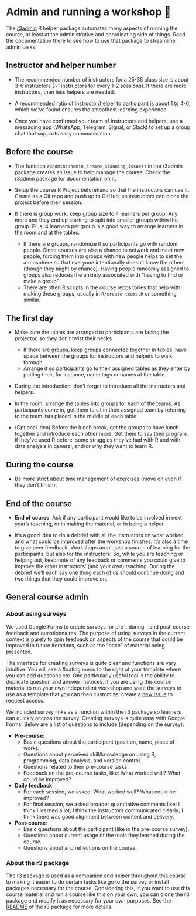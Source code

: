 # Admin and running a workshop 🏫

The [r3admin](https://github.com/rostools/r3admin) R helper package
automates many aspects of running the course, at least at the
administrative and coordinating side of things. Read the documentation
there to see how to use that package to streamline admin tasks.

## Instructor and helper number

-   The recommended number of instructors for a 25-35 class size is
    about 3-6 instructors (\~1 instructors for every 1-2 sessions). If
    there are more instructors, than less helpers are needed.

-   A recommended ratio of instructor/helper to participant is about 1
    to 4-6, which we've found ensures the smoothest learning experience.

-   Once you have confirmed your team of instructors and helpers, use a
    messaging app (WhatsApp, Telegram, Signal, or Slack) to set up a
    group chat that supports easy communication.

## Before the course

-   The function `r3admin::admin_create_planning_issue()` in the r3admin
    package creates an issue to help manage the course. Check the
    r3admin package for documentation on it.

-   Setup the course R Project beforehand so that the instructors can
    use it. Create as a Git repo and push up to GitHub, so instructors
    can clone the project before their session.

-   If there is group work, keep group size to 4 learners per group. Any
    more and they end up starting to split into smaller groups within
    the group. Plus, 4 learners per group is a good way to arrange
    learners in the room and at the tables.

    -   If there are groups, randomize it so participants go with random
        people. Since courses are also a chance to network and meet new
        people, forcing them into groups with new people helps to set
        the atmosphere so that everyone intentionally doesn't know the
        others (though they might by chance). Having people randomly
        assigned to groups also reduces the anxiety associated with
        "having to find or make a group".
    -   There are often R scripts in the course repositories that help
        with making these groups, usually in `R/create-teams.R` or
        something similar.

## The first day

-   Make sure the tables are arranged to participants are facing the
    projector, so they don't twist their necks

    -   If there are groups, keep groups connected together in tables,
        have space between the groups for instructors and helpers to
        walk through
    -   Arrange it so participants go to their assigned tables as they
        enter by putting their, for instance, name tags or names at the
        table.

-   During the introduction, don't forget to introduce all the
    instructors and helpers.

-   In the room, arrange the tables into groups for each of the teams.
    As participants come in, get them to sit in their assigned team by
    referring to the team lists placed in the middle of each table.

-   (Optional idea) Before the lunch break, get the groups to have lunch
    together and introduce each other more. Get them to say their
    program, if they've used R before, some struggles they've had with R
    and with data analysis in general, and/or why they want to learn R.

## During the course

-   Be more strict about time management of exercises (move on even if
    they don't finish).

## End of the course

-   **End of course**: Ask if any participant would like to be involved
    in next year's teaching, or in making the material, or in being a
    helper.

-   It's a good idea to do a debrief with all the instructors on what
    worked and what could be improved after the workshop finishes. It's
    also a time to give peer feedback. Workshops aren't just a source of
    learning for the participants, but also for the instructors! So,
    while you are teaching or helping out, keep note of any feedback or
    comments you could give to improve the other instructors' (and your
    own) teaching. During the debrief we'll each say one thing each of
    us should continue doing and two things that they could improve on.

## General course admin

### About using surveys

We used Google Forms to create surveys for pre-, during-, and
post-course feedback and questionnaires. The purpose of using surveys in
the current context is purely to gain feedback on aspects of the course
that could be improved in future iterations, such as the "pace" of
material being presented.

The interface for creating surveys is quite clear and functions are very
intuitive. You will see a floating menu to the right of your template
where you can add questions etc. One particularly useful tool is the
ability to duplicate question and answer matrices. If you are using this
course material to run your own independent workshop and want the
surveys to use as a template that you can then customize, create a [new
issue](https://github.com/rostools/r-cubed-intro/issues/new) to request
access.

We included survey links as a function within the r3 package so learners
can quickly access the survey. Creating surveys is quite easy with
Google Forms. Below are a list of questions to include (depending on the
survey):

-   **Pre-course**:
    -   Basic questions about the participant (position, name, place of
        work).
    -   Questions about perceived skill/knowledge on using R,
        programming, data analysis, and version control.
    -   Questions related to their pre-course tasks.
    -   Feedback on the pre-course tasks, like: What worked well? What
        could be improved?
-   **Daily feedback**:
    -   For each session, we asked: What worked well? What could be
        improved?
    -   For final session, we asked broader quantitative comments like:
        I think I learned a lot; I think the instructors communicated
        clearly; I think there was good alignment between content and
        delivery.
-   **Post-course**:
    -   Basic questions about the participant (like in the pre-course
        survey).
    -   Questions about current usage of the tools they learned during
        the course.
    -   Questions about and reflections on the course.

### About the r3 package

The r3 package is used as a companion and helper throughout this course
to making it easier to do certain tasks like go to the survey or install
packages necessary for the course. Considering this, if you want to use
this course material and run a course like this on your own, you can
clone the r3 package and modify it as necessary for your own purposes.
See the [README](https://github.com/rostools/r3/blob/main/README.md) of
the r3 package for more details.
